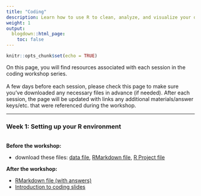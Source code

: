 ```yaml
---
title: "Coding"
description: Learn how to use R to clean, analyze, and visualize your data.
weight: 1
output:
  blogdown::html_page:
    toc: false
---
```


```r
knitr::opts_chunk$set(echo = TRUE)
```

On this page, you will find resources associated with each session in the coding workshop series.
<br><br>
A few days before each session, please check this page to make sure you've downloaded any necessary files in advance (if needed). After each session, the page will be updated with links any additional materials/answer keys/etc. that were referenced during the workshop.

<hr>

### Week 1: Setting up your R environment
<br>
**Before the workshop:**
<ul>
<li>download these files: <a href="/workshop_files/2022/coding-01/shakes.csv" download>data file</a>, <a href="/workshop_files/2022/coding-01/01_lesson.Rmd" download>RMarkdown file</a>, <a href="/workshop_files/2022/coding-01/01_setup.Rproj" download>R Project file</a>
</ul>

**After the workshop:**
<ul>
<li><a href="/workshop_files/2022/coding-01/01_lessonKey.Rmd" download>RMarkdown file (with answers)</a>
<li><a href="/workshop_files/2022/coding-01/coding-intro.pdf" download>Introduction to coding slides</a>
</ul>
